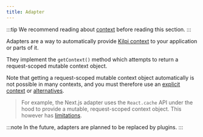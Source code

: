 ```yaml
---
title: Adapter
---
```


:::tip
We recommend reading about [context](/concepts/context) before reading this section.
:::

Adapters are a way to automatically provide [Kilpi context](/concepts/context) to your application or parts of it.

They implement the `getContext()` method which attempts to return a request-scoped mutable context object.

Note that getting a request-scoped mutable context object automatically is not possible in many contexts, and you must therefore use an [explicit context](/concepts/context#explicit-context) or [alternatives](/concepts/context#alternatives-to-context).

> For example, the Next.js adapter uses the `React.cache` API under the hood to provide a mutable, request-scoped context object. This however has [limitations](/concepts/context#incomplete-adapters).

:::note
In the future, adapters are planned to be replaced by plugins.
:::
